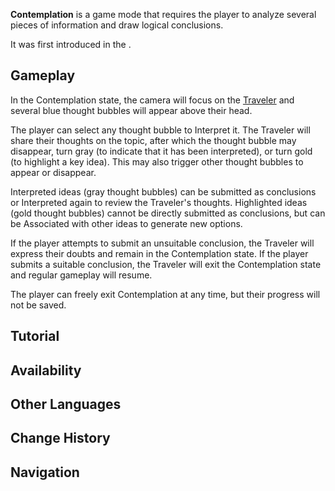 {{Stub}}
{{Terminology Infobox
|image        = Tutorial The Continuation of the Sabzeruz Festival 1.png
|type         = Game Systems
}}
'''Contemplation''' is a game mode that requires the player to analyze several pieces of information and draw logical conclusions.

It was first introduced in the {{Quest|The Continuation of the Sabzeruz Festival}}.

==Gameplay==
In the Contemplation state, the camera will focus on the [[Traveler]] and several blue thought bubbles will appear above their head.

The player can select any thought bubble to Interpret it. The Traveler will share their thoughts on the topic, after which the thought bubble may disappear, turn gray (to indicate that it has been interpreted), or turn gold (to highlight a key idea). This may also trigger other thought bubbles to appear or disappear.

Interpreted ideas (gray thought bubbles) can be submitted as conclusions or Interpreted again to review the Traveler's thoughts. Highlighted ideas (gold thought bubbles) cannot be directly submitted as conclusions, but can be Associated with other ideas to generate new options.

If the player attempts to submit an unsuitable conclusion, the Traveler will express their doubts and remain in the Contemplation state. If the player submits a suitable conclusion, the Traveler will exit the Contemplation state and regular gameplay will resume.

The player can freely exit Contemplation at any time, but their progress will not be saved.

==Tutorial==
{{Tutorial|The Continuation of the Sabzeruz Festival}}

==Availability==
{{Quests and Events
|titles=<!--
-->The Continuation of the Sabzeruz Festival;;<!--
-->The Causality of the Sabzeruz Festival;;<!--
-->The Empty Illusions of the Sabzeruz Festival;;<!--
-->Show Canceled;;<!--
-->The Reason We Are Gathered Here;;<!--
-->Compiling the Clues;;<!--
-->Cards Out! Grievances Begone;;<!--
-->Truly Mouthwatering!;;<!--
-->The Proud "Beret Society";;<!--
-->Search in the Algae Sea (Quest);;<!--
-->An Expected Plan;;<!--
-->Detectives;;<!--
-->World-Order Narration;;<!--
-->Middle Note: Blood Due;;<!--
-->As Though Beholding Illusions
}}

==Other Languages==
{{Other Languages
|en       = Contemplation
|zhs      = 思索
|zhs_rm   = 
|zht      = 思索
|zht_rm   = 
|ja       = 思索
|ja_rm    = Shisaku
|ko       = 생각
|es       = Pensar
|fr       = Réflexion
|ru       = Размышление
|th       = ครุ่นคิด
|th_rm    = 
|vi       = Suy Ngẫm
|de       = Nachdenken
|id       = Berpikir
|pt       = Contemplar
|tr       = Düşün
|it       = Riflessione
}}

==Change History==
{{Change History|3.0}}

==Navigation==
{{Game Systems Navbox}}